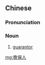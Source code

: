 {{also|担保人}}
==Chinese==
{{zh-forms|s=担保人|type=21}}

===Pronunciation===
{{zh-pron
|m=dānbǎorén
|cat=n
}}

===Noun===
{{zh-noun}}

# [[guarantor]]

[[mg:擔保人]]